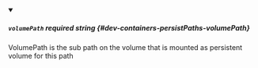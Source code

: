 
<details className="config-field" data-expandable="false" open>
<summary>

##### `volumePath` <span class="config-field-required" data-required="false">required</span> <span class="config-field-type">string</span> <span class="config-field-default"></span> <span class="config-field-enum"></span> {#dev-containers-persistPaths-volumePath}

VolumePath is the sub path on the volume that is mounted as persistent volume for this path

</summary>



</details>
